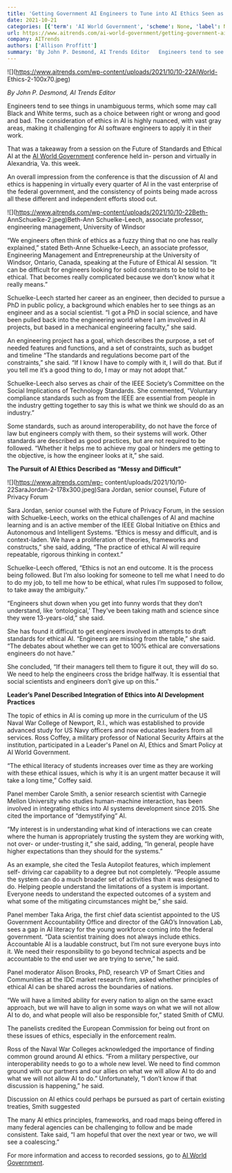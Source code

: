 ```yaml
---
title: 'Getting Government AI Engineers to Tune into AI Ethics Seen as Challenge'
date: 2021-10-21
categories: [{'term': 'AI World Government', 'scheme': None, 'label': None}, {'term': 'Ethics and Social Issues', 'scheme': None, 'label': None}, {'term': 'Workforce', 'scheme': None, 'label': None}, {'term': 'ai education', 'scheme': None, 'label': None}, {'term': 'data security and privacy', 'scheme': None, 'label': None}, {'term': 'ethics and social issues', 'scheme': None, 'label': None}, {'term': 'software development', 'scheme': None, 'label': None}, {'term': 'workforce', 'scheme': None, 'label': None}]
url: https://www.aitrends.com/ai-world-government/getting-government-ai-engineers-to-tune-into-ai-ethics-seen-as-challenge/
company: AITrends
authors: ['Allison Proffitt']
summary: 'By John P. Desmond, AI Trends Editor   Engineers tend to see things in unambiguous terms, which some may call Black and White terms, such as a choice between right or wrong and good and bad. The consideration of ethics in AI is highly nuanced, with vast gray areas, making it  challenging for AI software engineers to […]'
---
```



![](https://www.aitrends.com/wp-content/uploads/2021/10/10-22AIWorld-
Ethics-2-100x70.jpeg)

_By John P. Desmond, AI Trends Editor_

Engineers tend to see things in unambiguous terms, which some may call Black
and White terms, such as a choice between right or wrong and good and bad. The
consideration of ethics in AI is highly nuanced, with vast gray areas, making
it challenging for AI software engineers to apply it in their work.

That was a takeaway from a session on the Future of Standards and Ethical AI
at the [AI World Government](https://www.aiworldgov.com/) conference held in-
person and virtually in Alexandria, Va. this week.

An overall impression from the conference is that the discussion of AI and
ethics is happening in virtually every quarter of AI in the vast enterprise of
the federal government, and the consistency of points being made across all
these different and independent efforts stood out.

![](https://www.aitrends.com/wp-content/uploads/2021/10/10-22Beth-
AnnSchuelke-2.jpeg)Beth-Ann Schuelke-Leech, associate professor, engineering
management, University of Windsor

“We engineers often think of ethics as a fuzzy thing that no one has really
explained,” stated Beth-Anne Schuelke-Leech, an associate professor,
Engineering Management and Entrepreneurship at the University of Windsor,
Ontario, Canada, speaking at the Future of Ethical AI session. “It can be
difficult for engineers looking for solid constraints to be told to be
ethical. That becomes really complicated because we don’t know what it really
means.”

Schuelke-Leech started her career as an engineer, then decided to pursue a PhD
in public policy, a background which enables her to see things as an engineer
and as a social scientist. “I got a PhD in social science, and have been
pulled back into the engineering world where I am involved in AI projects, but
based in a mechanical engineering faculty,” she said.

An engineering project has a goal, which describes the purpose, a set of
needed features and functions, and a set of constraints, such as budget and
timeline “The standards and regulations become part of the constraints,” she
said. “If I know I have to comply with it, I will do that. But if you tell me
it’s a good thing to do, I may or may not adopt that.”

Schuelke-Leech also serves as chair of the IEEE Society’s Committee on the
Social Implications of Technology Standards. She commented, “Voluntary
compliance standards such as from the IEEE are essential from people in the
industry getting together to say this is what we think we should do as an
industry.”

Some standards, such as around interoperability, do not have the force of law
but engineers comply with them, so their systems will work. Other standards
are described as good practices, but are not required to be followed. “Whether
it helps me to achieve my goal or hinders me getting to the objective, is how
the engineer looks at it,” she said.

**The Pursuit of AI Ethics Described as “Messy and Difficult”**

![](https://www.aitrends.com/wp-
content/uploads/2021/10/10-22SaraJordan-2-178x300.jpeg)Sara Jordan, senior
counsel, Future of Privacy Forum

Sara Jordan, senior counsel with the Future of Privacy Forum, in the session
with Schuelke-Leech, works on the ethical challenges of AI and machine
learning and is an active member of the IEEE Global Initiative on Ethics and
Autonomous and Intelligent Systems. “Ethics is messy and difficult, and is
context-laden. We have a proliferation of theories, frameworks and
constructs,” she said, adding, “The practice of ethical AI will require
repeatable, rigorous thinking in context.”

Schuelke-Leech offered, “Ethics is not an end outcome. It is the process being
followed. But I’m also looking for someone to tell me what I need to do to do
my job, to tell me how to be ethical, what rules I’m supposed to follow, to
take away the ambiguity.”

“Engineers shut down when you get into funny words that they don’t understand,
like ‘ontological,’ They’ve been taking math and science since they were
13-years-old,” she said.

She has found it difficult to get engineers involved in attempts to draft
standards for ethical AI. “Engineers are missing from the table,” she said.
“The debates about whether we can get to 100% ethical are conversations
engineers do not have.”

She concluded, “If their managers tell them to figure it out, they will do so.
We need to help the engineers cross the bridge halfway. It is essential that
social scientists and engineers don’t give up on this.”

**Leader’s Panel Described Integration of Ethics into AI Development
Practices**

The topic of ethics in AI is coming up more in the curriculum of the US Naval
War College of Newport, R.I., which was established to provide advanced study
for US Navy officers and now educates leaders from all services. Ross Coffey,
a military professor of National Security Affairs at the institution,
participated in a Leader's Panel on AI, Ethics and Smart Policy at AI World
Government.

“The ethical literacy of students increases over time as they are working with
these ethical issues, which is why it is an urgent matter because it will take
a long time,” Coffey said.

Panel member Carole Smith, a senior research scientist with Carnegie Mellon
University who studies human-machine interaction, has been involved in
integrating ethics into AI systems development since 2015. She cited the
importance of “demystifying” AI.

“My interest is in understanding what kind of interactions we can create where
the human is appropriately trusting the system they are working with, not
over- or under-trusting it,” she said, adding, “In general, people have higher
expectations than they should for the systems.”

As an example, she cited the Tesla Autopilot features, which implement self-
driving car capability to a degree but not completely. “People assume the
system can do a much broader set of activities than it was designed to do.
Helping people understand the limitations of a system is important. Everyone
needs to understand the expected outcomes of a system and what some of the
mitigating circumstances might be,” she said.

Panel member Taka Ariga, the first chief data scientist appointed to the US
Government Accountability Office and director of the GAO’s Innovation Lab,
sees a gap in AI literacy for the young workforce coming into the federal
government. “Data scientist training does not always include ethics.
Accountable AI is a laudable construct, but I’m not sure everyone buys into
it. We need their responsibility to go beyond technical aspects and be
accountable to the end user we are trying to serve,” he said.

Panel moderator Alison Brooks, PhD, research VP of Smart Cities and
Communities at the IDC market research firm, asked whether principles of
ethical AI can be shared across the boundaries of nations.

“We will have a limited ability for every nation to align on the same exact
approach, but we will have to align in some ways on what we will not allow AI
to do, and what people will also be responsible for,” stated Smith of CMU.

The panelists credited the European Commission for being out front on these
issues of ethics, especially in the enforcement realm.

Ross of the Naval War Colleges acknowledged the importance of finding common
ground around AI ethics. “From a military perspective, our interoperability
needs to go to a whole new level. We need to find common ground with our
partners and our allies on what we will allow AI to do and what we will not
allow AI to do.” Unfortunately, “I don’t know if that discussion is
happening,” he said.

Discussion on AI ethics could perhaps be pursued as part of certain existing
treaties, Smith suggested

The many AI ethics principles, frameworks, and road maps being offered in many
federal agencies can be challenging to follow and be made consistent. Take
said, “I am hopeful that over the next year or two, we will see a coalescing.”

For more information and access to recorded sessions, go to [AI World
Government](https://www.aiworldgov.com/).

